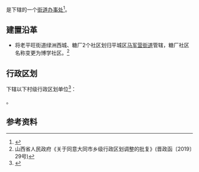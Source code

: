 {{中国乡级行政区|14/02/14/030/000}}

'''{{PAGENAMEBASE}}'''是{{PRC admin/fullname|14/02/14/030/000|3}}下辖的一个[[街道办事处|街道办事处]]<ref>{{PRC admin/ref sgc|{{PRC admin/parent|14/02/14/030/000}}}}</ref>。

==建置沿革== 
* 将老平旺街道绿洲西城、糖厂2个社区划归平城区[[马军营街道|马军营街道]]管辖，糖厂社区名称变更为博学社区。<ref>山西省人民政府《关于同意大同市乡级行政区划调整的批复》(晋政函〔2019〕29号)</ref>

== 行政区划 ==
{{PAGENAMEBASE}}下辖以下村级行政区划单位<ref>{{PRC admin/ref sgc|14/02/14/030/000}}</ref>：

{{PRC admin/children|14/02/14/030/000}}。

== 参考资料 ==
{{reflist}}

{{PRC admin/navcat|14/02/14/030/000}}